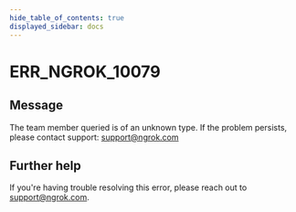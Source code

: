 ```yaml
---
hide_table_of_contents: true
displayed_sidebar: docs
---
```



# ERR_NGROK_10079

## Message

The team member queried is of an unknown type. If the problem persists, please contact support: support@ngrok.com

<ErrorDetails error="err_ngrok_10079" />

## Further help

If you're having trouble resolving this error, please reach out to [support@ngrok.com](mailto:support@ngrok.com?subject=Help%20with%20ERR_NGROK_10079).

